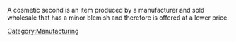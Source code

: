 {{Orphan|date=March 2007}}
A cosmetic second is an item produced by a manufacturer and sold wholesale that has a minor blemish and therefore is offered at a lower price.

[[Category:Manufacturing]]